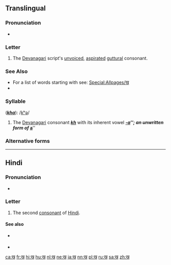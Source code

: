 {{character info/new|image=[[File:Devanagari kh ख.gif]]	}}
{{also|ख़}}
==Translingual==

===Pronunciation===
* {{IPA|/kʰə/|lang=mul}}

===Letter===
{{mul-Deva|kha}}

# The [[Devanagari]] script's [[unvoiced]], [[aspirated]] [[guttural]] consonant.

===See Also===
* For a list of words starting with {{mul-Deva|kh}} see: [[Special:Allpages/ख]]
* {{list:Devanagari script letters/mul}}

===Syllable===
{{mul-syllable|sc=Deva|ख}} ('''''[[kha]]'''''): /[[kʰǝ]]/

# The [[Devanagari]] consonant {{l|mul|sc=Deva|ख}} '''''[[kh]]''''' with its inherent vowel '''''[[-a]]'''''; an unwritten form of {{l|mul|sc=Deva|अ}} '''''[[a]]'''''

===Alternative forms===
{{pi-alt|Latn=kha}}

----

==Hindi==

===Pronunciation===
* {{IPA|/kʰə/|lang=hi}}

===Letter===
{{head|hi|letter}}

# The second [[consonant]] of [[Hindi]].

====See also====
* {{sense|nuqta form}} {{l|hi|ख़}}
* {{list:Devanagari script letters/hi}}

[[ca:ख]]
[[fr:ख]]
[[hi:ख]]
[[hu:ख]]
[[nl:ख]]
[[ne:ख]]
[[ja:ख]]
[[nn:ख]]
[[pl:ख]]
[[ru:ख]]
[[sa:ख]]
[[zh:ख]]